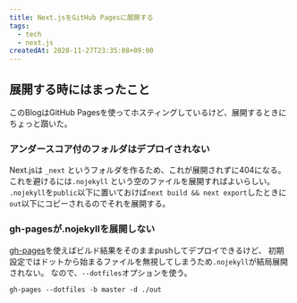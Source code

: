 ```yaml
---
title: Next.jsをGitHub Pagesに展開する
tags:
  - tech
  - next.js
createdAt: 2020-11-27T23:35:08+09:00
---
```


## 展開する時にはまったこと

このBlogはGitHub Pagesを使ってホスティングしているけど、展開するときにちょっと躓いた。

### アンダースコア付のフォルダはデプロイされない

Next.jsは `_next` というフォルダを作るため、これが展開されずに404になる。
これを避けるには`.nojekyll` という空のファイルを展開すればよいらしい。
`.nojekyll`を`public`以下に置いておけば`next build && next export`したときに`out`以下にコピーされるのでそれを展開する。

### gh-pagesが.nojekyllを展開しない

[gh-pages](https://github.com/tschaub/gh-pages)を使えばビルド結果をそのままpushしてデプロイできるけど、
初期設定ではドットから始まるファイルを無視してしまうため`.nojekyll`が結局展開されない。
なので、`--dotfiles`オプションを使う。

```
gh-pages --dotfiles -b master -d ./out
```